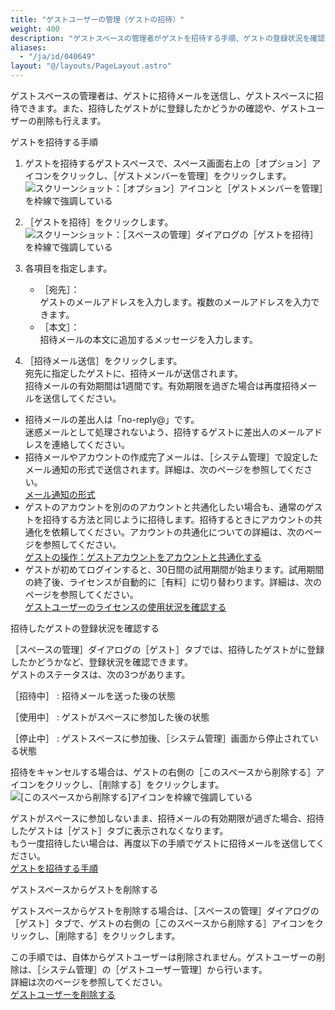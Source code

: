 ```yaml
---
title: "ゲストユーザーの管理（ゲストの招待）"
weight: 400
description: "ゲストスペースの管理者がゲストを招待する手順、ゲストの登録状況を確認する方法、およびゲストを削除する方法を説明しています。"
aliases:
  - "/ja/id/040649"
layout: "@/layouts/PageLayout.astro"
---
```




ゲストスペースの管理者は、ゲストに招待メールを送信し、ゲストスペースに招待できます。また、招待したゲストが<Kintone />に登録したかどうかの確認や、ゲストユーザーの削除も行えます。

<Heading id="guest_guestspace_invite_10">ゲストを招待する手順</Heading>

1. ゲストを招待するゲストスペースで、スペース画面右上の<Wovn>［オプション］</Wovn>アイコンをクリックし、<Wovn>［ゲストメンバーを管理］</Wovn>をクリックします。<Wovn></Wovn><Wovn></Wovn>
   <Img src="/k/kintone/img-ja/guestspace_invite_img03.png" alt="スクリーンショット：［オプション］アイコンと［ゲストメンバーを管理］を枠線で強調している" />

1. <Wovn>［ゲストを招待］</Wovn>をクリックします。  
   <Img src="/k/kintone/img-ja/guestspace_invite_img04.png" alt="スクリーンショット：［スペースの管理］ダイアログの［ゲストを招待］を枠線で強調している" />

1. 各項目を指定します。

    * <Wovn>［宛先］</Wovn>：  
      ゲストのメールアドレスを入力します。複数のメールアドレスを入力できます。
    * <Wovn>［本文］</Wovn>：  
      招待メールの本文に追加するメッセージを入力します。

1. <Wovn>［招待メール送信］</Wovn>をクリックします。  
  宛先に指定したゲストに、招待メールが送信されます。  
  招待メールの有効期間は1週間です。有効期限を過ぎた場合は再度招待メールを送信してください。

<Note>

* 招待メールの差出人は「no-reply@<CybozuCom />」です。  
  迷惑メールとして処理されないよう、招待するゲストに差出人のメールアドレスを連絡してください。
* 招待メールやアカウントの作成完了メールは、<Wovn>［<Kintone />システム管理］</Wovn>で設定したメール通知の形式で送信されます。詳細は、次のページを参照してください。  
[メール通知の形式](/k/ja/id/0403.html#admin_feature_activ_1020)
* ゲストのアカウントを別の<Kintone />のアカウントと共通化したい場合も、通常のゲストを招待する方法と同じように招待します。招待するときにアカウントの共通化を依頼してください。アカウントの共通化についての詳細は、次のページを参照してください。  
[ゲストの操作：ゲストアカウントを<Kintone />アカウントと共通化する](/k/ja/id/040644.html)
* ゲストが初めてログインすると、30日間の試用期間が始まります。試用期間の終了後、ライセンスが自動的に［有料］に切り替わります。詳細は、次のページを参照してください。  
[ゲストユーザーのライセンスの使用状況を確認する](/k/ja/guest/manage/confirm_guest_license.html)

</Note>

<Heading id="guest_guestspace_invite_20">招待したゲストの登録状況を確認する</Heading>

<Wovn>［スペースの管理］</Wovn>ダイアログの<Wovn>［ゲスト］</Wovn>タブでは、招待したゲストが<Kintone />に登録したかどうかなど、登録状況を確認できます。<Wovn></Wovn><Wovn></Wovn>  
ゲストのステータスは、次の3つがあります。

<Wovn>［招待中］</Wovn>
:  招待メールを送った後の状態

<Wovn>［使用中］</Wovn>
:  ゲストがスペースに参加した後の状態

<Wovn>［停止中］</Wovn>
:  ゲストスペースに参加後、<Wovn>［<Kintone />システム管理］</Wovn>画面から停止されている状態

招待をキャンセルする場合は、ゲストの右側の<Wovn>［このスペースから削除する］</Wovn>アイコンをクリックし、<Wovn>［削除する］</Wovn>をクリックします。<Wovn></Wovn><Wovn></Wovn>
<Img src="/k/kintone/img-ja/guestspace_invite_01.png" alt="[このスペースから削除する]アイコンを枠線で強調している" />

<Note>

ゲストがスペースに参加しないまま、招待メールの有効期限が過ぎた場合、招待したゲストは<Wovn>［ゲスト］</Wovn>タブに表示されなくなります。  
もう一度招待したい場合は、再度以下の手順でゲストに招待メールを送信してください。  
[ゲストを招待する手順](/k/ja/id/040649.html#guest_guestspace_invite_10)

</Note>

<Heading id="guest_guestspace_invite_30">ゲストスペースからゲストを削除する</Heading>

ゲストスペースからゲストを削除する場合は、<Wovn>［スペースの管理］</Wovn>ダイアログの<Wovn>［ゲスト］</Wovn>タブで、ゲストの右側の<Wovn>［このスペースから削除する］</Wovn>アイコンをクリックし、<Wovn>［削除する］</Wovn>をクリックします。<Wovn></Wovn><Wovn></Wovn><Wovn></Wovn><Wovn></Wovn>

この手順では、<Kintone />自体からゲストユーザーは削除されません。ゲストユーザーの削除は、<Wovn>［<Kintone />システム管理］</Wovn>の<Wovn>［ゲストユーザー管理］</Wovn>から行います。<Wovn></Wovn>  
詳細は次のページを参照してください。  
[ゲストユーザーを削除する](/k/ja/id/040823.html#guest_confirm_guest_list_20)
